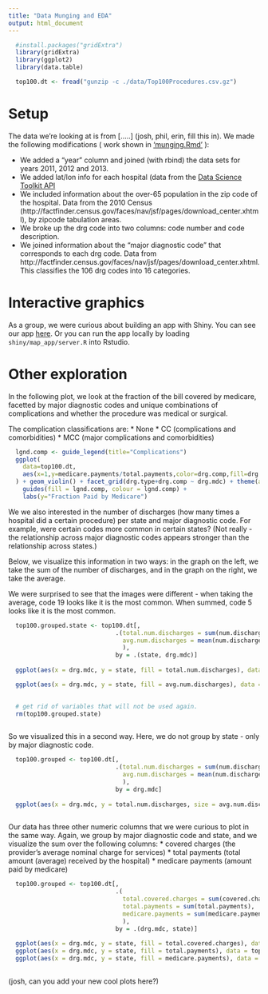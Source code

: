```yaml
---
title: "Data Munging and EDA"
output: html_document
---
```


```r

  #install.packages("gridExtra")
  library(gridExtra)
  library(ggplot2)
  library(data.table)

```

```r

  top100.dt <- fread("gunzip -c ./data/Top100Procedures.csv.gz")

```

# Setup

The data we're looking at is from [.....] (josh, phil, erin, fill this in). We made the following modifications ( work shown in ['munging.Rmd'](munging.html) ):

* We added a "year" column and joined (with rbind) the data sets for years 2011, 2012 and 2013.
* We added lat/lon info for each hospital (data from the [Data Science Toolkit API](http://www.inside-r.org/packages/cran/RDSTK/docs/street2coordinates)
* We included information about the over-65 population in the zip code of the hospital. Data from the 2010 Census (http://factfinder.census.gov/faces/nav/jsf/pages/download_center.xhtml), by zipcode tabulation areas.
* We broke up the drg code into two columns: code number and code description.
* We joined information about the "major diagnostic code" that corresponds to each drg code. Data from http://factfinder.census.gov/faces/nav/jsf/pages/download_center.xhtml. This classifies the 106 drg codes into 16 categories.

# Interactive graphics

As a group, we were curious about building an app with Shiny. You can see our app [here](http://ec2-52-88-158-170.us-west-2.compute.amazonaws.com:3838/Top100Medicare/). Or you can run the app locally by loading `shiny/map_app/server.R` into Rstudio.

# Other exploration

In the following plot, we look at the fraction of the bill covered by medicare, facetted by major diagnostic codes and unique combinations of complications and whether the procedure was medical or surgical.

The complication classifications are:
* None 
* CC (complications and comorbidities)
* MCC (major complications and comorbidities)

```r

  lgnd.comp <- guide_legend(title="Complications")
  ggplot(
    data=top100.dt,
    aes(x=1,y=medicare.payments/total.payments,color=drg.comp,fill=drg.comp)
  ) + geom_violin() + facet_grid(drg.type+drg.comp ~ drg.mdc) + theme(axis.text.x = element_blank(), axis.ticks = element_blank(), axis.title.x=element_blank()) +
    guides(fill = lgnd.comp, colour = lgnd.comp) +
    labs(y="Fraction Paid by Medicare")

```

We we also interested in the number of discharges (how many times a hospital did a certain procedure) per state and major diagnostic code. For example, were certain codes more common in certain states? (Not really - the relationship across major diagnostic codes appears stronger than the relationship across states.)

Below, we visualize this information in two ways: in the graph on the left, we take the sum of the number of discharges, and in the graph on the right, we take the average.

We were surprised to see that the images were different - when taking the average, code 19 looks like it is the most common. When summed, code 5 looks like it is the most common.

```r

  
  top100.grouped.state <- top100.dt[, 
                              .(total.num.discharges = sum(num.discharges),
                                avg.num.discharges = mean(num.discharges)
                                ), 
                              by = .(state, drg.mdc)]
  
  ggplot(aes(x = drg.mdc, y = state, fill = total.num.discharges), data = top100.grouped.state) + geom_raster()

  ggplot(aes(x = drg.mdc, y = state, fill = avg.num.discharges), data = top100.grouped.state) + geom_raster() 
  
```

```r

  # get rid of variables that will not be used again.
  rm(top100.grouped.state)
  
```


So we visualized this in a second way. Here, we do not group by state - only by major diagnostic code. 

```r

  top100.grouped <- top100.dt[, 
                              .(total.num.discharges = sum(num.discharges),
                                avg.num.discharges = mean(num.discharges)
                                ), 
                              by = drg.mdc]  
    
  ggplot(aes(x = drg.mdc, y = total.num.discharges, size = avg.num.discharges),data = top100.grouped) + geom_point() + scale_size(range = c(2,7))
  
```

Our data has three other numeric columns that we were curious to plot in the same way. Again, we group by major diagnostic code and state, and we visualize the sum over the following columns:
* covered charges (the provider's average nominal charge for services)
* total payments (total amount (average) received by the hospital)
* medicare payments (amount paid by medicare)

```r

  top100.grouped <- top100.dt[, 
                              .(
                                total.covered.charges = sum(covered.charges), 
                                total.payments = sum(total.payments), 
                                medicare.payments = sum(medicare.payments)
                                ), 
                              by = .(drg.mdc, state)]
  
  ggplot(aes(x = drg.mdc, y = state, fill = total.covered.charges), data = top100.grouped) + geom_raster()
  ggplot(aes(x = drg.mdc, y = state, fill = total.payments), data = top100.grouped) + geom_raster()
  ggplot(aes(x = drg.mdc, y = state, fill = medicare.payments), data = top100.grouped) + geom_raster()
  
```


(josh, can you add your new cool plots here?)
